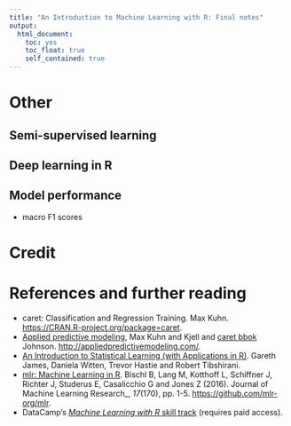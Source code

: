 ```yaml
---
title: "An Introduction to Machine Learning with R: Final notes"
output:
  html_document:
    toc: yes
    toc_float: true
    self_contained: true	
---
```



# Other 

## Semi-supervised learning

## Deep learning in R

## Model performance

- macro F1 scores

# Credit

# References and further reading

- caret: Classification and Regression Training. Max Kuhn.
  [https://CRAN.R-project.org/package=caret](https://CRAN.R-project.org/package=caret).
- [Applied predictive
  modeling](https://www.springer.com/us/book/9781461468486), Max Kuhn
  and Kjell and [caret bbok](https://topepo.github.io/caret/index.html)
  Johnson. [http://appliedpredictivemodeling.com/](http://appliedpredictivemodeling.com/).
- [An Introduction to Statistical Learning (with Applications in
  R)](http://www-bcf.usc.edu/~gareth/ISL/). Gareth James, Daniela
  Witten, Trevor Hastie and Robert Tibshirani.
- [mlr: Machine Learning in
  R](http://jmlr.org/papers/v17/15-066.html). Bischl B, Lang M,
  Kotthoff L, Schiffner J, Richter J, Studerus E, Casalicchio G and
  Jones Z (2016). Journal of Machine Learning Research_, *17*(170),
  pp. 1-5. [https://github.com/mlr-org/mlr](https://github.com/mlr-org/mlr).
- DataCamp's
  [*Machine Learning with R* skill track](https://www.datacamp.com/tracks/machine-learning) (requires paid access).
